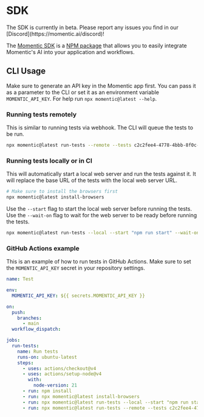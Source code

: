 
# SDK

<Callout emoji="⚠️">
  The SDK is currently in beta. Please report any issues you find in our
  [Discord](https://momentic.ai/discord)!
</Callout>

The [Momentic SDK](https://github.com/momentic-ai/sdk) is a [NPM package](https://www.npmjs.com/package/momentic) that allows you to easily integrate Momentic's AI into your application and workflows.

## CLI Usage

Make sure to generate an API key in the Momentic app first. You can pass it as a parameter to the CLI or set it as an environment variable `MOMENTIC_API_KEY`. For help run `npx momentic@latest --help`.

### Running tests remotely

This is similar to running tests via webhook. The CLI will queue the tests to be run.

```bash copy
npx momentic@latest run-tests --remote --tests c2c2fee4-4778-4bbb-8f0c-31f25f774726 5fed69c1-1a9b-47d1-8d10-afc0c587d8dd
```

### Running tests locally or in CI

This will automatically start a local web server and run the tests against it. It will replace the base URL of the tests with the local web server URL.

```bash copy
# Make sure to install the browsers first
npx momentic@latest install-browsers
```

Use the `--start` flag to start the local web server before running the tests. Use the `--wait-on` flag to wait for the web server to be ready before running the tests.

```bash copy
npx momentic@latest run-tests --local --start "npm run start" --wait-on http://localhost:3000 --tests c2c2fee4-4778-4bbb-8f0c-31f25f774726
```

### GitHub Actions example

This is an example of how to run tests in GitHub Actions. Make sure to set the `MOMENTIC_API_KEY` secret in your repository settings.

```yaml copy
name: Test

env:
  MOMENTIC_API_KEY: ${{ secrets.MOMENTIC_API_KEY }}

on:
  push:
    branches:
      - main
  workflow_dispatch:

jobs:
  run-tests:
    name: Run tests
    runs-on: ubuntu-latest
    steps:
      - uses: actions/checkout@v4
      - uses: actions/setup-node@v4
        with:
          node-version: 21
      - run: npm install
      - run: npx momentic@latest install-browsers
      - run: npx momentic@latest run-tests --local --start "npm run start" --wait-on http://localhost:3000 --tests c2c2fee4-4778-4bbb-8f0c-31f25f774726
      - run: npx momentic@latest run-tests --remote --tests c2c2fee4-4778-4bbb-8f0c-31f25f774726
```
